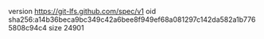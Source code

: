 version https://git-lfs.github.com/spec/v1
oid sha256:a14b36beca9bc349c42a6bee8f949ef68a081297c142da582a1b7765808c94c4
size 24901
